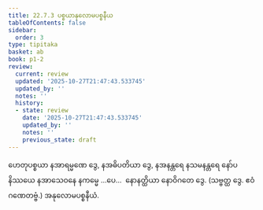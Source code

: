 ```yaml
---
title: 22.7.3 ပစ္စယာနုလောမပစ္စနီယ
tableOfContents: false
sidebar:
  order: 3
type: tipitaka
basket: ab
book: p1-2
review:
  current: review
  updated: '2025-10-27T21:47:43.533745'
  updated_by: ''
  notes: ''
  history:
  - state: review
    date: '2025-10-27T21:47:43.533745'
    updated_by: ''
    notes: ''
    previous_state: draft
---
```



<ReviewStatus review={frontmatter.review} showDetails={true} />

<HypothesisAnnotation frontmatter={frontmatter} />

<DynamicBreadcrumb />

<Division number="27" book="p1-2" e="ch" v="37" p="463">

<Paragraph number="2925" book="p1-2">
ဟေတုပစ္စယာ နအာရမ္မဏေ ဒွေ, နအဓိပတိယာ ဒွေ, နအနန္တရေ နသမနန္တရေ နော်ပနိဿယေ နအာသေဝနေ နကမ္မေ …ပေ…  နောနတ္ထိယာ နောဝိဂတေ ဒွေ. (သဗ္ဗတ္ထ ဒွေ. ဧဝံ ဂဏေတဗ္ဗံ.)

</Paragraph>
</Division>

<Paragraph number="2926" type="center" book="p1-2">
အနုလောမပစ္စနီယံ.
</Paragraph>